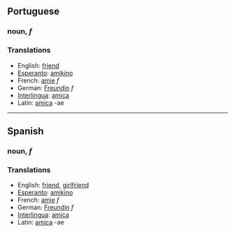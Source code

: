 ==Portuguese==
=== noun, ''f'' ===

===Translations===
*English: [[friend]]
*[[Esperanto]]: [[amikino]]
*French: [[amie]] ''f''
*German: [[Freundin]] ''f''
*[[Interlingua]]: [[amica]]
*Latin: [[amica]] -ae

----

==Spanish==
=== noun, ''f'' ===

===Translations===
*English: [[friend]], [[girlfriend]]
*[[Esperanto]]: [[amikino]]
*French: [[amie]] ''f''
*German: [[Freundin]] ''f''
*[[Interlingua]]: [[amica]]
*Latin: [[amica]] -ae